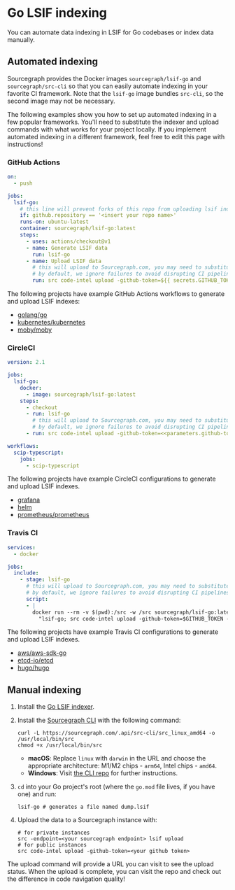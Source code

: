 # Go LSIF indexing

You can automate data indexing in LSIF for Go codebases or index data manually.

## Automated indexing

Sourcegraph provides the Docker images `sourcegraph/lsif-go` and `sourcegraph/src-cli` so that you can easily automate indexing in your favorite CI framework. Note that the `lsif-go` image bundles `src-cli`, so the second image may not be necessary.

The following examples show you how to set up automated indexing in a few popular frameworks. You'll need to substitute the indexer and upload commands with what works for your project locally. If you implement automated indexing in a different framework, feel free to edit this page with instructions!

### GitHub Actions

```yaml
on:
  - push

jobs:
  lsif-go:
    # this line will prevent forks of this repo from uploading lsif indexes
    if: github.repository == '<insert your repo name>'
    runs-on: ubuntu-latest
    container: sourcegraph/lsif-go:latest
    steps:
      - uses: actions/checkout@v1
      - name: Generate LSIF data
        run: lsif-go
      - name: Upload LSIF data
        # this will upload to Sourcegraph.com, you may need to substitute a different command.
        # by default, we ignore failures to avoid disrupting CI pipelines with non-critical errors.
        run: src code-intel upload -github-token=${{ secrets.GITHUB_TOKEN }} -ignore-upload-failure
```

The following projects have example GitHub Actions workflows to generate and upload LSIF indexes:

- [golang/go](https://github.com/sourcegraph-codeintel-showcase/go/blob/f40606b1241b0ca4802d7b00a763241b03404eea/.github/workflows/lsif.yml)
- [kubernetes/kubernetes](https://github.com/sourcegraph-codeintel-showcase/kubernetes/blob/master/.github/workflows/lsif.yml)
- [moby/moby](https://github.com/sourcegraph-codeintel-showcase/moby/blob/master/.github/workflows/lsif.yml)

### CircleCI

```yaml
version: 2.1

jobs:
  lsif-go:
    docker:
      - image: sourcegraph/lsif-go:latest
    steps:
      - checkout
      - run: lsif-go
        # this will upload to Sourcegraph.com, you may need to substitute a different command.
        # by default, we ignore failures to avoid disrupting CI pipelines with non-critical errors.
      - run: src code-intel upload -github-token=<<parameters.github-token>> -ignore-upload-failure

workflows:
  scip-typescript:
    jobs:
      - scip-typescript
```

The following projects have example CircleCI configurations to generate and upload LSIF indexes.

- [grafana](https://github.com/sourcegraph-codeintel-showcase/grafana/blob/master/.circleci/config.yml)
- [helm](https://github.com/sourcegraph-codeintel-showcase/helm/blob/62c38f152d0802719aad1ec4c1c281f01dc75173/.circleci/config.yml)
- [prometheus/prometheus](https://github.com/sourcegraph-codeintel-showcase/prometheus/blob/a0a8a249fff9d1c6ce4c097ccc4f5e120c723c51/.circleci/config.yml)

### Travis CI

```yaml
services:
  - docker

jobs:
  include:
    - stage: lsif-go
      # this will upload to Sourcegraph.com, you may need to substitute a different command.
      # by default, we ignore failures to avoid disrupting CI pipelines with non-critical errors.
      script:
      - |
        docker run --rm -v $(pwd):/src -w /src sourcegraph/lsif-go:latest /bin/sh -c \
          "lsif-go; src code-intel upload -github-token=$GITHUB_TOKEN -ignore-upload-failure"
```

The following projects have example Travis CI configurations to generate and upload LSIF indexes.

- [aws/aws-sdk-go](https://github.com/sourcegraph-codeintel-showcase/aws-sdk-go/blob/92f67a061fcdd46d6a418b28838b10b6ac63a880/.travis.yml)
- [etcd-io/etcd](https://github.com/sourcegraph-codeintel-showcase/etcd/blob/eae726706fe8ebf7e08b45ba29a70388595db31b/.travis.yml)
- [hugo/hugo](https://github.com/sourcegraph-codeintel-showcase/hugo/blob/6704b7c125d7b21ccf2048d7bff0f1ffe2b0867d/.travis.yml)

## Manual indexing

1. Install the [Go LSIF indexer](https://github.com/sourcegraph/lsif-go).

1. Install the [Sourcegraph CLI](https://github.com/sourcegraph/src-cli) with the following command:

   ```
   curl -L https://sourcegraph.com/.api/src-cli/src_linux_amd64 -o /usr/local/bin/src
   chmod +x /usr/local/bin/src
   ```

   - **macOS**: Replace `linux` with `darwin` in the URL and choose the appropriate architecture: M1/M2 chips - `arm64`, Intel chips - `amd64`.
   - **Windows**: Visit [the CLI repo](https://github.com/sourcegraph/src-cli) for further instructions.

1. `cd` into your Go project's root (where the `go.mod` file lives, if you have one) and run:

   ```
   lsif-go # generates a file named dump.lsif
   ```

1. Upload the data to a Sourcegraph instance with:

   ```
   # for private instances
   src -endpoint=<your sourcegraph endpoint> lsif upload
   # for public instances
   src code-intel upload -github-token=<your github token>
   ```

The upload command will provide a URL you can visit to see the upload status. When the upload is complete, you can visit the repo and check out the difference in code navigation quality!
